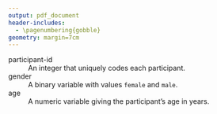 ```yaml
---
output: pdf_document
header-includes:
  - \pagenumbering{gobble} 
geometry: margin=7cm
---
```

  
participant-id
: An integer that uniquely 
  codes each participant.

gender
: A binary variable with 
  values `female` and `male`.

age 
: A numeric variable giving 
  the participant's age in years.

